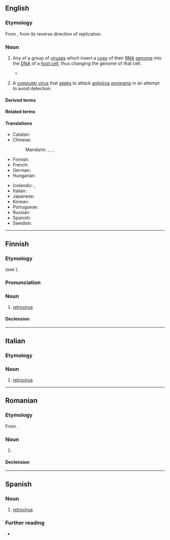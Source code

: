 {{also|rétrovirus|retrovírus}}
==English==
{{wikipedia}}

===Etymology===
From {{affix|en|retro-|virus}}, from its reverse direction of replication.

===Noun===
{{en-noun}}

# {{lb|en|virology}} Any of a group of [[virus]]es which insert a [[copy]] of their [[RNA]] [[genome]] into the [[DNA]] of a [[host cell]], thus changing the genome of that cell.
#* {{quote-book|en|year=2010|author=[[w:Siddhartha Mukherjee|Siddhartha Mukherjee]]|title=[[w:The Emperor of All Maladies|The Emperor of All Maladies]] |publisher=Fourth Estate (2011)|page=318|passage=[[w:Luc Montagnier|Montagnier]] soon deduced that this was an RNA virus that could convert its genes into DNA and lodge into the human genome—a '''retrovirus'''.}}
# {{lb|en|computer security}} A [[computer virus]] that [[seek]]s to attack [[antivirus]] [[program]]s in an attempt to avoid detection.

====Derived terms====
{{col4|en
|antiretrovirus
|gammaretrovirus
|oncoretrovirus
|orthoretrovirus
|spumaretrovirus
}}

====Related terms====
{{col4|en
|retroviral
|retrovirological
|retrovirologist
|retrovirology
}}

====Translations====
{{trans-top|any of a group of viruses which insert a copy of their RNA genome into the DNA of a host cell}}
* Catalan: {{t+|ca|retrovirus|m}}
* Chinese:
*: Mandarin: {{t+|cmn|逆轉錄病毒|sc=Hani}}, {{t+|cmn|逆转录病毒|tr=nìzhuǎnlù bìngdú|sc=Hani}}, {{t+|cmn|反轉錄病毒|sc=Hani}}, {{t+|cmn|反转录病毒|tr=fǎnzhuǎnlù bìngdú|sc=Hani}}
* Finnish: {{t+|fi|retrovirus}}
* French: {{t+|fr|rétrovirus}}
* German: {{t|de|Retrovirus|n}}
* Hungarian: {{t+|hu|retrovírus}}
{{trans-mid}}
* Icelandic: {{t|is|víxlveira|f}}, {{t|is|retróveira|f}}
* Italian: {{t+|it|retrovirus|m}}
* Japanese: {{t|ja|レトロウイルス科}}
* Korean: {{t-needed|ko}}
* Portuguese: {{t|pt|retrovírus|m}}
* Russian: {{t+|ru|ретровирус|m}}
* Spanish: {{t|es|retrovirus|m}}
* Swedish: {{t+|sv|retrovirus|n}}
{{trans-bottom}}

----

==Finnish==

===Etymology===
{{internationalism|fi}} (see {{cog|en|retrovirus}}).

===Pronunciation===
{{fi-p|retro-virus}}

===Noun===
{{fi-noun}}

# {{lb|fi|virology}} [[#English|retrovirus]]

====Declension====
{{fi-decl-vastaus|retroviru|a}}

----

==Italian==

===Etymology===
{{etyl|en|it}} {{prefix|it|retro|virus}}

===Noun===
{{it-noun|m|#}}

# [[#English|retrovirus]]

----

==Romanian==

===Etymology===
From {{bor|ro|en|retrovirus}}.

===Noun===
{{ro-noun|n|retrovirusuri}}

# {{l|en|retrovirus}}

====Declension====
{{ro-noun-n-uri}}

----

==Spanish==
{{wikipedia|lang=es}}

===Noun===
{{es-noun|m}}

# {{lb|es|virology}} [[#English|retrovirus]]

===Further reading===
* {{R:DRAE}}